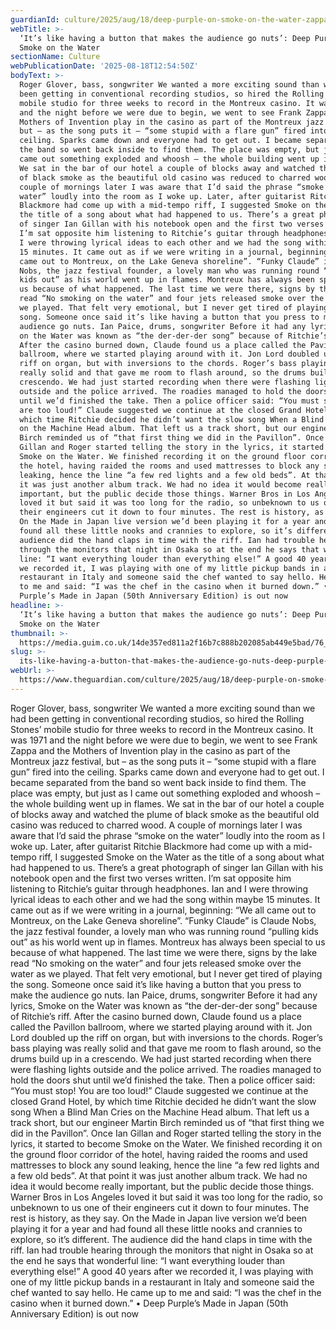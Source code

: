 ```yaml
---
guardianId: culture/2025/aug/18/deep-purple-on-smoke-on-the-water-zappa-montreux
webTitle: >-
  ‘It’s like having a button that makes the audience go nuts’: Deep Purple on
  Smoke on the Water
sectionName: Culture
webPublicationDate: '2025-08-18T12:54:50Z'
bodyText: >-
  Roger Glover, bass, songwriter We wanted a more exciting sound than we had
  been getting in conventional recording studios, so hired the Rolling Stones’
  mobile studio for three weeks to record in the Montreux casino. It was 1971
  and the night before we were due to begin, we went to see Frank Zappa and the
  Mothers of Invention play in the casino as part of the Montreux jazz festival,
  but – as the song puts it – “some stupid with a flare gun” fired into the
  ceiling. Sparks came down and everyone had to get out. I became separated from
  the band so went back inside to find them. The place was empty, but just as I
  came out something exploded and whoosh – the whole building went up in flames.
  We sat in the bar of our hotel a couple of blocks away and watched the plume
  of black smoke as the beautiful old casino was reduced to charred wood. A
  couple of mornings later I was aware that I’d said the phrase “smoke on the
  water” loudly into the room as I woke up. Later, after guitarist Ritchie
  Blackmore had come up with a mid-tempo riff, I suggested Smoke on the Water as
  the title of a song about what had happened to us. There’s a great photograph
  of singer Ian Gillan with his notebook open and the first two verses written.
  I’m sat opposite him listening to Ritchie’s guitar through headphones. Ian and
  I were throwing lyrical ideas to each other and we had the song within maybe
  15 minutes. It came out as if we were writing in a journal, beginning: “We all
  came out to Montreux, on the Lake Geneva shoreline”. “Funky Claude” is Claude
  Nobs, the jazz festival founder, a lovely man who was running round “pulling
  kids out” as his world went up in flames. Montreux has always been special to
  us because of what happened. The last time we were there, signs by the lake
  read “No smoking on the water” and four jets released smoke over the water as
  we played. That felt very emotional, but I never get tired of playing the
  song. Someone once said it’s like having a button that you press to make the
  audience go nuts. Ian Paice, drums, songwriter Before it had any lyrics, Smoke
  on the Water was known as “the der-der-der song” because of Ritchie’s riff.
  After the casino burned down, Claude found us a place called the Pavillon
  ballroom, where we started playing around with it. Jon Lord doubled up the
  riff on organ, but with inversions to the chords. Roger’s bass playing was
  really solid and that gave me room to flash around, so the drums build up in a
  crescendo. We had just started recording when there were flashing lights
  outside and the police arrived. The roadies managed to hold the doors shut
  until we’d finished the take. Then a police officer said: “You must stop! You
  are too loud!” Claude suggested we continue at the closed Grand Hotel, by
  which time Ritchie decided he didn’t want the slow song When a Blind Man Cries
  on the Machine Head album. That left us a track short, but our engineer Martin
  Birch reminded us of “that first thing we did in the Pavillon”. Once Ian
  Gillan and Roger started telling the story in the lyrics, it started to become
  Smoke on the Water. We finished recording it on the ground floor corridor of
  the hotel, having raided the rooms and used mattresses to block any sound
  leaking, hence the line “a few red lights and a few old beds”. At that point
  it was just another album track. We had no idea it would become really
  important, but the public decide those things. Warner Bros in Los Angeles
  loved it but said it was too long for the radio, so unbeknown to us one of
  their engineers cut it down to four minutes. The rest is history, as they say.
  On the Made in Japan live version we’d been playing it for a year and had
  found all these little nooks and crannies to explore, so it’s different. The
  audience did the hand claps in time with the riff. Ian had trouble hearing
  through the monitors that night in Osaka so at the end he says that wonderful
  line: “I want everything louder than everything else!” A good 40 years after
  we recorded it, I was playing with one of my little pickup bands in a
  restaurant in Italy and someone said the chef wanted to say hello. He came up
  to me and said: “I was the chef in the casino when it burned down.” • Deep
  Purple’s Made in Japan (50th Anniversary Edition) is out now
headline: >-
  ‘It’s like having a button that makes the audience go nuts’: Deep Purple on
  Smoke on the Water
thumbnail: >-
  https://media.guim.co.uk/14de357ed811a2f16b7c888b202085ab449e5bad/76_395_4042_3232/500.jpg
slug: >-
  its-like-having-a-button-that-makes-the-audience-go-nuts-deep-purple-on-smoke-on-the-water
webUrl: >-
  https://www.theguardian.com/culture/2025/aug/18/deep-purple-on-smoke-on-the-water-zappa-montreux
---
```

Roger Glover, bass, songwriter We wanted a more exciting sound than we had been getting in conventional recording studios, so hired the Rolling Stones’ mobile studio for three weeks to record in the Montreux casino. It was 1971 and the night before we were due to begin, we went to see Frank Zappa and the Mothers of Invention play in the casino as part of the Montreux jazz festival, but – as the song puts it – “some stupid with a flare gun” fired into the ceiling. Sparks came down and everyone had to get out. I became separated from the band so went back inside to find them. The place was empty, but just as I came out something exploded and whoosh – the whole building went up in flames. We sat in the bar of our hotel a couple of blocks away and watched the plume of black smoke as the beautiful old casino was reduced to charred wood. A couple of mornings later I was aware that I’d said the phrase “smoke on the water” loudly into the room as I woke up. Later, after guitarist Ritchie Blackmore had come up with a mid-tempo riff, I suggested Smoke on the Water as the title of a song about what had happened to us. There’s a great photograph of singer Ian Gillan with his notebook open and the first two verses written. I’m sat opposite him listening to Ritchie’s guitar through headphones. Ian and I were throwing lyrical ideas to each other and we had the song within maybe 15 minutes. It came out as if we were writing in a journal, beginning: “We all came out to Montreux, on the Lake Geneva shoreline”. “Funky Claude” is Claude Nobs, the jazz festival founder, a lovely man who was running round “pulling kids out” as his world went up in flames. Montreux has always been special to us because of what happened. The last time we were there, signs by the lake read “No smoking on the water” and four jets released smoke over the water as we played. That felt very emotional, but I never get tired of playing the song. Someone once said it’s like having a button that you press to make the audience go nuts. Ian Paice, drums, songwriter Before it had any lyrics, Smoke on the Water was known as “the der-der-der song” because of Ritchie’s riff. After the casino burned down, Claude found us a place called the Pavillon ballroom, where we started playing around with it. Jon Lord doubled up the riff on organ, but with inversions to the chords. Roger’s bass playing was really solid and that gave me room to flash around, so the drums build up in a crescendo. We had just started recording when there were flashing lights outside and the police arrived. The roadies managed to hold the doors shut until we’d finished the take. Then a police officer said: “You must stop! You are too loud!” Claude suggested we continue at the closed Grand Hotel, by which time Ritchie decided he didn’t want the slow song When a Blind Man Cries on the Machine Head album. That left us a track short, but our engineer Martin Birch reminded us of “that first thing we did in the Pavillon”. Once Ian Gillan and Roger started telling the story in the lyrics, it started to become Smoke on the Water. We finished recording it on the ground floor corridor of the hotel, having raided the rooms and used mattresses to block any sound leaking, hence the line “a few red lights and a few old beds”. At that point it was just another album track. We had no idea it would become really important, but the public decide those things. Warner Bros in Los Angeles loved it but said it was too long for the radio, so unbeknown to us one of their engineers cut it down to four minutes. The rest is history, as they say. On the Made in Japan live version we’d been playing it for a year and had found all these little nooks and crannies to explore, so it’s different. The audience did the hand claps in time with the riff. Ian had trouble hearing through the monitors that night in Osaka so at the end he says that wonderful line: “I want everything louder than everything else!” A good 40 years after we recorded it, I was playing with one of my little pickup bands in a restaurant in Italy and someone said the chef wanted to say hello. He came up to me and said: “I was the chef in the casino when it burned down.” • Deep Purple’s Made in Japan (50th Anniversary Edition) is out now
